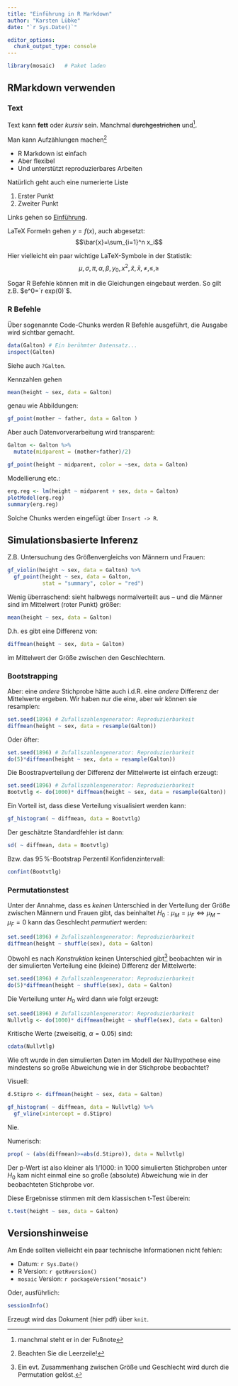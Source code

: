 ```yaml
---
title: "Einführung in R Markdown"
author: "Karsten Lübke"
date: "`r Sys.Date()`"

editor_options: 
  chunk_output_type: console
---
```


```r
library(mosaic)   # Paket laden
```

## RMarkdown verwenden


### Text

Text kann **fett** oder *kursiv* sein. Manchmal ~~durchgestrichen~~ und^[manchmal steht er in der Fußnote].

Man kann Aufzählungen machen^[Beachten Sie die Leerzeile!]

- R Markdown ist einfach
- Aber flexibel
- Und unterstützt reproduzierbares Arbeiten

Natürlich geht auch eine numerierte Liste

1. Erster Punkt
2. Zweiter Punkt

Links gehen so [Einführung](https://ismayc.github.io/rbasics-book/).

LaTeX Formeln gehen $y=f(x)$, auch abgesetzt:
$$\bar{x}=\sum_{i=1}^n x_i$$

Hier vielleicht ein paar wichtige LaTeX-Symbole in der Statistik:
$$\mu, \sigma, \pi, \alpha, \beta, y_0, x^2, \hat{x}, \bar{x}, \neq, \leq, \geq$$

Sogar R Befehle können mit in die Gleichungen eingebaut werden. So gilt z.B. $e^0=`r exp(0)`$. 


### R Befehle

Über sogenannte Code-Chunks werden R Befehle ausgeführt, die Ausgabe wird sichtbar gemacht.

```r
data(Galton) # Ein berühmter Datensatz...
inspect(Galton)
```

Siehe auch `?Galton`.

Kennzahlen gehen
```r
mean(height ~ sex, data = Galton)
```

genau wie Abbildungen:
```r
gf_point(mother ~ father, data = Galton )
```


Aber auch Datenvorverarbeitung wird transparent:
```r
Galton <- Galton %>%
  mutate(midparent = (mother+father)/2)

gf_point(height ~ midparent, color = ~sex, data = Galton)
```

Modellierung etc.:
```r
erg.reg <- lm(height ~ midparent + sex, data = Galton)
plotModel(erg.reg)
summary(erg.reg)
```

Solche Chunks werden eingefügt über `Insert -> R`.


## Simulationsbasierte Inferenz

Z.B. Untersuchung des Größenvergleichs von Männern und Frauen:

```r
gf_violin(height ~ sex, data = Galton) %>%
  gf_point(height ~ sex, data = Galton, 
           stat = "summary", color = "red")
```

Wenig überraschend: sieht halbwegs normalverteilt aus -- und die Männer sind im Mittelwert (roter Punkt) größer:

```r
mean(height ~ sex, data = Galton)
```

D.h. es gibt eine Differenz von:

```r
diffmean(height ~ sex, data = Galton)
```

im Mittelwert der Größe zwischen den Geschlechtern.

### Bootstrapping

Aber: eine *andere* Stichprobe hätte auch i.d.R. eine *andere* Differenz der Mittelwerte ergeben. Wir haben nur die eine, aber wir können sie resamplen:

```r
set.seed(1896) # Zufallszahlengenerator: Reproduzierbarkeit
diffmean(height ~ sex, data = resample(Galton))
```

Oder öfter:
```r
set.seed(1896) # Zufallszahlengenerator: Reproduzierbarkeit
do(5)*diffmean(height ~ sex, data = resample(Galton))
```

Die Boostrapverteilung der Differenz der Mittelwerte ist einfach erzeugt:

```r
set.seed(1896) # Zufallszahlengenerator: Reproduzierbarkeit
Bootvtlg <- do(1000)* diffmean(height ~ sex, data = resample(Galton))
```

Ein Vorteil ist, dass diese Verteilung visualisiert werden kann:
```r
gf_histogram( ~ diffmean, data = Bootvtlg)
```

Der geschätzte Standardfehler ist dann:
```r
sd( ~ diffmean, data = Bootvtlg)
```

Bzw. das $95\,\%$-Bootstrap Perzentil Konfidenzintervall:
```r
confint(Bootvtlg)
```

### Permutationstest

Unter der Annahme, dass es *keinen* Unterschied in der Verteilung der Größe zwischen Männern und Frauen gibt, das beinhaltet $H_0: \mu_M=\mu_F \Leftrightarrow \mu_M-\mu_F=0$ kann das Geschlecht *permutiert* werden:

```r
set.seed(1896) # Zufallszahlengenerator: Reproduzierbarkeit
diffmean(height ~ shuffle(sex), data = Galton)
```

Obwohl es nach *Konstruktion* keinen Unterschied gibt^[Ein evt. Zusammenhang zwischen Größe und Geschlecht wird durch die Permutation gelöst.] beobachten wir in der simulierten Verteilung eine (kleine) Differenz der Mittelwerte:

```r
set.seed(1896) # Zufallszahlengenerator: Reproduzierbarkeit
do(5)*diffmean(height ~ shuffle(sex), data = Galton)
```

Die Verteilung unter $H_0$ wird dann wie folgt erzeugt:
```r
set.seed(1896) # Zufallszahlengenerator: Reproduzierbarkeit
Nullvtlg <- do(1000)* diffmean(height ~ shuffle(sex), data = Galton)
```

Kritische Werte (zweiseitig, $\alpha=0.05$) sind:
```r
cdata(Nullvtlg)
```

Wie oft wurde in den simulierten Daten im Modell der Nullhypothese eine mindestens so große Abweichung wie in der Stichprobe beobachtet?

Visuell:
```r
d.Stipro <- diffmean(height ~ sex, data = Galton)

gf_histogram( ~ diffmean, data = Nullvtlg) %>%
  gf_vline(xintercept = d.Stipro)
```

Nie.

Numerisch:
```r
prop( ~ (abs(diffmean)>=abs(d.Stipro)), data = Nullvtlg)
```

Der p-Wert ist also kleiner als $1/1000$: in $1000$ simulierten Stichproben unter $H_0$ kam nicht einmal eine so große (absolute) Abweichung wie in der beobachteten Stichprobe vor.

Diese Ergebnisse stimmen mit dem klassischen t-Test überein:
```r
t.test(height ~ sex, data = Galton)
```


<!-- Auch in Markdown kann ich kommentieren... -->

## Versionshinweise

Am Ende sollten vielleicht ein paar technische Informationen nicht fehlen:

- Datum: `r Sys.Date()`
- R Version: `r getRversion()`
- `mosaic` Version: `r packageVersion("mosaic")`

Oder, ausführlich:

```r
sessionInfo()
```

Erzeugt wird das Dokument (hier pdf) über `knit`.